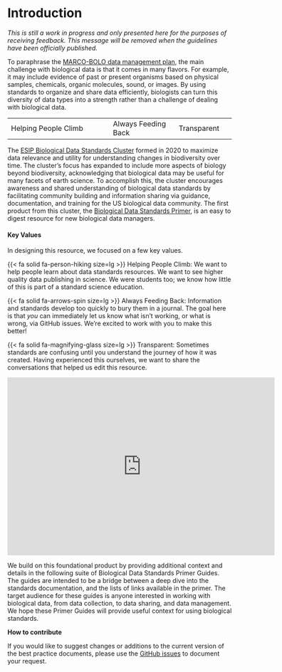 # Introduction

*This is still a work in progress and only presented here for the purposes of receiving feedback. This message will be removed when the guidelines have been officially published.*

To paraphrase the [MARCO-BOLO data management plan](https://doi.org/10.5281/zenodo.8208410), the main challenge with biological data is that it comes in many flavors. For example, it may include evidence of past or present organisms based on physical samples, chemicals, organic molecules, sound, or images. By using standards to organize and share data efficiently, biologists can turn this diversity of data types into a strength rather than a challenge of dealing with biological data.

 |  |  |
|---------------------------------|---------------------|------------------|
| Helping People Climb | Always Feeding Back | Transparent |

The [ESIP Biological Data Standards Cluster](https://wiki.esipfed.org/Biological_Data_Standards_Cluster) formed in 2020 to maximize data relevance and utility for understanding changes in biodiversity over time. The cluster’s focus has expanded to include more aspects of biology beyond biodiversity, acknowledging that biological data may be useful for many facets of earth science. To accomplish this, the cluster encourages awareness and shared understanding of biological data standards by facilitating community building and information sharing via guidance, documentation, and training for the US biological data community. The first product from this cluster, the [Biological Data Standards Primer](https://doi.org/10.6084/m9.figshare.16806712.v2), is an easy to digest resource for new biological data managers.

#### Key Values

In designing this resource, we focused on a few key values.

{{< fa solid fa-person-hiking size=lg >}} Helping People Climb: We want to help people learn about data standards resources. We want to see higher quality data publishing in science. We were students too; we know how little of this is part of a standard science education.

{{< fa solid fa-arrows-spin size=lg  >}} Always Feeding Back: Information and standards develop too quickly to bury them in a journal. The goal here is that _you_ can immediately let us know what isn't working, or what is wrong, via GitHub issues. We're excited to work with you to make this better!

{{< fa solid fa-magnifying-glass size=lg  >}} Transparent: Sometimes standards are confusing until you understand the journey of how it was created.  Having experienced this ourselves, we want to share the conversations that helped us edit this resource.


<iframe src="https://widgets.figshare.com/articles/16806712/embed?show_title=1" width="600" height="400" allowfullscreen frameborder="0">

</iframe>

We build on this foundational product by providing additional context and details in the following suite of Biological Data Standards Primer Guides. The guides are intended to be a bridge between a deep dive into the standards documentation, and the lists of links available in the primer. The target audience for these guides is anyone interested in working with biological data, from data collection, to data sharing, and data management. We hope these Primer Guides will provide useful context for using biological standards.

**How to contribute**

If you would like to suggest changes or additions to the current version of the best practice documents, please use the [GitHub issues](https://github.com/ESIPFed/bds-primer-best-practices/issues/new/choose) to document your request.
